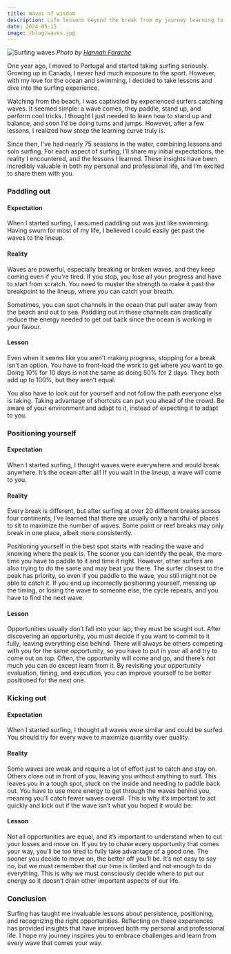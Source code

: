 ```yaml
---
title: Waves of wisdom
description: Life lessons beyond the break from my journey learning to surf
date: 2024-05-15
image: /blog/waves.jpg
---
```

![Surfing waves](blog/waves.jpg)
*Photo by [Hannah Farache](https://www.instagram.com/hannahfarache)*

One year ago, I moved to Portugal and started taking surfing seriously. Growing up in Canada, I never had much exposure to the sport. However, with my love for the ocean and swimming, I decided to take lessons and dive into the surfing experience.

Watching from the beach, I was captivated by experienced surfers catching waves. It seemed simple: a wave comes, they paddle, stand up, and perform cool tricks. I thought I just needed to learn how to stand up and balance, and soon I’d be doing turns and jumps. However, after a few lessons, I realized how *steep* the learning curve truly is.

Since then, I've had nearly 75 sessions in the water, combining lessons and solo surfing. For each aspect of surfing, I’ll share my initial expectations, the reality I encountered, and the lessons I learned. These insights have been incredibly valuable in both my personal and professional life, and I’m excited to share them with you.
### Paddling out
#### Expectation
When I started surfing, I assumed paddling out was just like swimming. Having swum for most of my life, I believed I could easily get past the waves to the lineup.
#### Reality
Waves are powerful, especially breaking or broken waves, and they keep coming even if you're tired. If you stop, you lose all your progress and have to start from scratch. You need to muster the strength to make it past the breakpoint to the lineup, where you can catch your breath.

Sometimes, you can spot channels in the ocean that pull water away from the beach and out to sea. Paddling out in these channels can drastically reduce the energy needed to get out back since the ocean is working in your favour.

#### Lesson
Even when it seems like you aren't making progress, stopping for a break isn’t an option. You have to front-load the work to get where you want to go. Doing 10% for 10 days is not the same as doing 50% for 2 days. They both add up to 100%, but they aren’t equal.

You also have to look out for yourself and not follow the path everyone else is taking. Taking advantage of shortcuts can put you ahead of the crowd. Be aware of your environment and adapt to it, instead of expecting it to adapt to you.
### Positioning yourself
#### Expectation
When I started surfing, I thought waves were everywhere and would break anywhere. It’s the ocean after all! If you wait in the lineup, a wave will come to you.
#### Reality
Every break is different, but after surfing at over 20 different breaks across four continents, I’ve learned that there are usually only a handful of places to sit to maximize the number of waves. Some point or reef breaks may only break in one place, albeit more consistently.

Positioning yourself in the best spot starts with reading the wave and knowing where the peak is. The sooner you can identify the peak, the more time you have to paddle to it and time it right. However, other surfers are also trying to do the same and may beat you there. The surfer closest to the peak has priority, so even if you paddle to the wave, you still might not be able to catch it. If you end up incorrectly positioning yourself, messing up the timing, or losing the wave to someone else, the cycle repeats, and you have to find the next wave.
#### Lesson
Opportunities usually don’t fall into your lap; they must be sought out. After discovering an opportunity, you must decide if you want to commit to it fully, leaving everything else behind. There will always be others competing with you for the same opportunity, so you have to put in your all and try to come out on top. Often, the opportunity will come and go, and there’s not much you can do except learn from it. By revisiting your opportunity evaluation, timing, and execution, you can improve yourself to be better positioned for the next one.
### Kicking out
#### Expectation
When I started surfing, I thought all waves were similar and could be surfed. You should try for every wave to maximize quantity over quality.
#### Reality
Some waves are weak and require a lot of effort just to catch and stay on. Others close out in front of you, leaving you without anything to surf. This leaves you in a tough spot, stuck on the inside and needing to paddle back out. You have to use more energy to get through the waves behind you, meaning you’ll catch fewer waves overall. This is why it’s important to act quickly and kick out if the wave isn’t what you hoped it would be.
#### Lesson
Not all opportunities are equal, and it’s important to understand when to cut your losses and move on. If you try to chase every opportunity that comes your way, you’ll be too tired to fully take advantage of a good one. The sooner you decide to move on, the better off you’ll be. It’s not easy to say no, but we must remember that our time is limited and not enough to do everything. This is why we must consciously decide where to put our energy so it doesn’t drain other important aspects of our life.
### Conclusion
Surfing has taught me invaluable lessons about persistence, positioning, and recognizing the right opportunities. Reflecting on these experiences has provided insights that have improved both my personal and professional life. I hope my journey inspires you to embrace challenges and learn from every wave that comes your way.